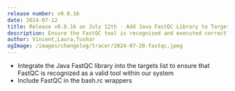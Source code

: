 ```yaml
---
release number: v0.0.16
date: 2024-07-12
title: Release v0.0.16 on July 12th - Add Java FastQC Library to Targets List
description: Ensure the FastQC tool is recognized and executed correctly by adding the Java FastQC library to the target list and including it in the bash.rc wrappers
author: Vincent,Laura,Tushar
ogImage: /images/changelog/tracer/2024-07-20-fastqc.jpeg
---
```



<ChangelogHeader />

- Integrate the Java FastQC library into the targets list to ensure that FastQC is
recognized as a valid tool within our system
- Include FastQC in the bash.rc wrappers